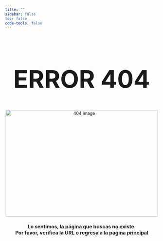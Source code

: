 ```yaml
---
title: ""
sidebar: false
toc: false
code-tools: false
---
```


<center>
<h1 style="font-size: 80px;">ERROR 404</h1>
</center>

<center>
<img src = "img/404_cat.gif" alt="404 image" height=350px width=500px>

<h3>
Lo sentimos, la página que buscas no existe. <br> 
Por favor, verifica la URL o regresa a la [página principal](/https://christian-f-badillo.github.io/Ciencia-de-datos-con-Python-de-estadistica-descriptiva-a-redes-neuronales/)
</h3>
</center>

